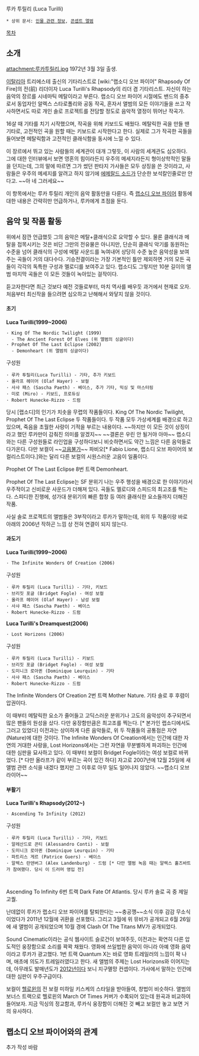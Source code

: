 루카 투릴리 (Luca Turilli)
 * 상위 문서: [[인물 관련 정보]], [[콘셉트 앨범]]

[[목차]]

== 소개 ==
attachment:루카투릴리.jpg
1972년 3월 3일 출생.

[[이탈리아]] 트리에스테 출신의 기타리스트로 [wiki:"랩소디 오브 파이어" Rhapsody Of Fire]의 전(前) 리더이자 Luca Turilli's Rhapsody의 리더 겸 기타리스트. 자신이 하는 음악의 장르를 시네마틱 메탈이라고 부른다. 랩소디 오브 파이어 시절에도 밴드의 중추로서 동업자인 알렉스 스타로폴리와 공동 작곡, 혼자서 앨범의 모든 이야기들을 쓰고 작사하면서도 따로 개인 솔로 프로젝트를 전담할 정도로 음악적 열정이 뛰어난 작곡가.

16살 때 기타를 치기 시작했으며, 작곡을 위해 키보드도 배웠다. 메탈릭한 곡을 만들 땐 기타로, 고전적인 곡을 원할 때는 키보드로 시작한다고 한다. 실제로 그가 작곡한 곡들을 들어보면 메탈릭함과 고전적인 클래식함을 동시에 느낄 수 있다.

이 장르에서 뛰고 있는 사람들의 세계관이 대개 그렇듯, 이 사람의 세계관도 심오하다. 그에 대한 인터뷰에서 보면 영혼의 힘이라든지 우주의 메세지라든지 형이상학적인 말들을 던지는데, 그의 말에 따르면 그가 썼던 판타지 가사들은 모두 상징을 쓴 것이라고, 사람들은 우주의 메세지를 알려고 하지 않기에  [[에메랄드 소드]]가 단순한 보석칼인줄로만 안다고. ~~아 네 그러세요~~

이 항목에서는 루카 투릴리 개인의 음악 활동만을 다룬다. 즉 [[랩소디 오브 파이어]] 활동에 대한 내용은 간략히만 언급하거나, 루카에게 초점을 둔다.

== 음악 및 작품 활동 ==
위에서 잠깐 언급했듯 그의 음악은 메탈+클래식으로 요약할 수 있다.
물론 클래식과 메탈을 접목시키는 것은 비단 그만의 전유물은 아니지만, 단순히 클래식 악기를 동원하는 수준을 넘어 클래식의 구성에 메탈 사운드를 녹여내어 상당히 수준 높은 음악성을 보여주는 곡들이 거의 대다수다. 기승전결이라는 가장 기본적인 틀만 제외하면 거의 모든 곡들이 각각의 독특한 구성과 멜로디를 보여주고 있다. 랩소디도 그렇지만 10분 길이의 앨범 마지막 곡들은 이 모든 것들이 녹아있는 걸작이다.

듣고자한다면 최근 것보다 예전 것들로부터, 마치 역사를 배우듯 과거에서 현재로 오자. 처음부터 최신작을 들으려면 심오하고 난해해서 와닿지 않을 것이다.

==== 초기 ====
'''Luca Turilli(1999~2006)'''
 · King Of The Nordic Twilight (1999)
   - The Ancient Forest Of Elves (위 앨범의 싱글이다)
 · Prophet Of The Last Eclipse (2002)
   - Demonheart (위 앨범의 싱글이다)
구성원
 · 루카 투릴리(Luca Turilli) - 기타, 추가 키보드
 · 올라프 헤이어 (Olaf Hayer) - 보컬
 · 사샤 패스 (Sascha Paeth) - 베이스, 추가 기타, 믹싱 및 마스터링
 · 미로 (Miro) - 키보드, 프로듀싱
 · Robert Hunecke-Rizzo - 드럼

당시 [랩소디]의 인기가 치솟을 무렵의 작품들이다. King Of The Nordic Twilight, Prophet Of The Last Eclipse 두 작품들이다. 두 작품 모두 가상세계를 배경으로 하고 있으며, 죽음을 초월한 사랑이 기적을 부르는 내용이다. ~~하지만 이 모든 것이 상징이라고 했던 루카만이 감춰진 의미를 알겠지~~ ~~결론은 우린 안 될거야 아마~~
랩소디와는 다른 구성원들로 라인업을 구성하다보니 비슷하면서도 약간 느낌은 다른 음악들로 다가온다. 다만 보컬이 ~~[[고음불가]]~~ 파비오[* Fabio Lione, 랩소디 오브 파이어의 보컬리스트이다.]와는 달리 다른 보컬의 시원스러운 고음이 일품이다.

{{{#!html (<object width="420" height="315"><param name="movie" value="//www.youtube.com/v/izpqDWN5iVQ?version=3&amp;hl=ko_KR"></param><param name="allowFullScreen" value="true"></param><param name="allowscriptaccess" value="always"></param><embed src="//www.youtube.com/v/izpqDWN5iVQ?version=3&amp;hl=ko_KR" type="application/x-shockwave-flash" width="420" height="315" allowscriptaccess="always" allowfullscreen="true"></embed></object>) }}}
Prophet Of The Last Eclipse 8번 트랙 Demonheart.

Prophet Of The Last Eclipse는 SF 분위기 나는 우주 행성을 배경으로 한 이야기라서 우주적이고 신비로운 사운드가 더해져 있다. 곡들도 멜로디와 스피드의 최고조를 찍는다. 스피디한 진행에, 성가대 분위기의 빠른 합창 등 여러 클래식한 요소들까지 더해진 작품.

사실 솔로 프로젝트의 앨범들은 3부작이라고 루카가 말하는데, 위의 두 작품이랑 바로 아래의 2006년 작하곤 느낌 상 전혀 연결이 되지 않는다.

==== 과도기 ====
'''Luca Turilli(1999~2006)'''
 · The Infinite Wonders Of Creation (2006)
구성원
 · 루카 투릴리 (Luca Turilli) - 기타, 키보드
 · 브리짓 포글 (Bridget Fogle) - 여성 보컬
 · 올라프 헤이어 (Olaf Hayer) - 남성 보컬
 · 사샤 패스 (Sascha Paeth) - 베이스
 · Robert Hunecke-Rizzo - 드럼

'''Luca Turilli's Dreamquest(2006)'''
 · Lost Horizons (2006)
구성원
 · 루카 투릴리 (Luca Turilli) - 키보드
 · 브리짓 포글 (Bridget Fogle) - 여성 보컬
 · 도미니크 로아퀸 (Dominique Leurquin) - 기타
 · 사샤 패스 (Sascha Paeth) - 베이스
 · Robert Hunecke-Rizzo - 드럼

{{{#!html (<object width="560" height="315"><param name="movie" value="//www.youtube.com/v/k8IBV4NhBTc?hl=ko_KR&amp;version=3"></param><param name="allowFullScreen" value="true"></param><param name="allowscriptaccess" value="always"></param><embed src="//www.youtube.com/v/k8IBV4NhBTc?hl=ko_KR&amp;version=3" type="application/x-shockwave-flash" width="560" height="315" allowscriptaccess="always" allowfullscreen="true"></embed></object>) }}}
The Infinite Wonders Of Creation 2번 트랙 Mother Nature. 기타 솔로 후 후렴이 압권이다.

이 때부터 메탈릭한 요소가 줄어들고 고딕스러운 분위기나 고도의 음악성이 추구되면서 많은 팬들의 원성을 샀다. 다만 웅장함만큼은 최고조를 찍는다. [* 본가인 랩소디에서도 그러고 있었다] 이전과는 상이하게 다른 음악들로, 위 두 작품들의 공통점은 자연(Nature)에 대한 것이다. The Infinite Wonders Of Creation에서는 인간에 대한 자연의 거대한 사랑을, Lost Horizons에서는 그런 자연을 무분별하게 파괴하는 인간에 대한 심판을 묘사하고 있다.
이 때부터 보컬이 Bridget Fogle이라는 여성 보컬로 바뀌었다. [* 다만 올라프가 같이 부르는 곡이 있긴 하다]
자고로 2007년에 12월 25일에 새 앨범 관련 소식을 내겠다 했지만 그 이후로 아무 일도 일어나지 않았다. ~~랩소디 오브 라이어~~

==== 부활기 ====
'''Luca Turilli's Rhapsody(2012~)'''
 · Ascending To Infinity (2012)
구성원
 · 루카 투릴리 (Luca Turilli) - 기타, 키보드
 · 알레산드로 콘티 (Alessandro Conti) - 보컬
 · 도미니크 로아퀸 (Dominique Leurquin) - 기타
 · 파트리스 게르 (Patrice Guers) - 베이스
 · 알렉스 란덴버그 (Alex Landenburg) - 드럼 [* 다만 앨범 녹음 때는 알렉스 홀즈바트가 참여했다. 당시 이 드러머 영입 전]

 {{{#!html (<object width="560" height="315"><param name="movie" value="//www.youtube.com/v/XFqOkq8ta8U?hl=ko_KR&amp;version=3"></param><param name="allowFullScreen" value="true"></param><param name="allowscriptaccess" value="always"></param><embed src="//www.youtube.com/v/XFqOkq8ta8U?hl=ko_KR&amp;version=3" type="application/x-shockwave-flash" width="560" height="315" allowscriptaccess="always" allowfullscreen="true"></embed></object>) }}} 
Ascending To Infinity 6번 트랙 Dark Fate Of Atlantis. 당시 루카 솔로 곡 중 제일 고퀄.

난데없이 루카가 랩소디 오브 파이어를 탈퇴한다는 ~~충공깽~~소식 이후 감감 무소식이었다가 2011년 12월에 귀환을 선포했다.
그리고 3월에 위 뮤비가 공개되고 6월 26일에 새 앨범이 공개되었으며 10월 경에 Clash Of The Titans MV가 공개되었다.

Sound Cinematic이라는 공식 웹사이트 슬로건이 보여주듯, 이전과는 확연히 다른 압도적인 웅장함으로 소리를 꽉꽉 채웠다. 영화에 쓰일법한 음악이 아니라 아예 영화 음악이라고 루카가 광고했다. 1번 트랙 Quantum X는 바로 영화 트레일러의 느낌이 팍 나며, 애초에 의도가 트레일러였다고 한다. 새 앨범의 주제는 Lost Horizons와 이어지는데, 아무래도 발매년도가 [[2012년]]이다 보니 지구멸망 컨셉이다. 가사에서 말하는 인간에 대한 심판이 우주구급이다.

보컬이 [[헬로윈]]의 전 보컬 미하일 키스케의 스타일을 받아들여, 창법이 비슷하다. 앨범의 보너스 트랙으로 헬로윈의 March Of Times 커버가 수록되어 있는데 원곡과 비교하여 들어보자. 지금 믹싱의 정교함과, 루카식 웅장함이 더해진 것 빼고 보컬만 놓고 보면 거의 유사하다.

== 랩소디 오브 파이어와의 관계 ==

추가 작성 바람
